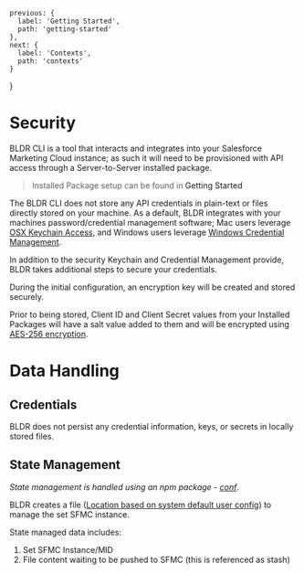 
    previous: {
      label: 'Getting Started',
      path: 'getting-started'
    },
    next: {
      label: 'Contexts',
      path: 'contexts'
    }
  }


# Security

BLDR CLI is a tool that interacts and integrates into your Salesforce Marketing Cloud instance; as such it will need to be provisioned with API access through a Server-to-Server installed package. 

> Installed Package setup can be found in <Link href="/documentation/v1/getting-started"><a>Getting Started</a></Link>

The BLDR CLI does not store any API credentials in plain-text or files directly stored on your machine. As a default, BLDR integrates with your machines password/credential management software; Mac users leverage [OSX Keychain Access](https://support.apple.com/guide/mac-help/use-keychains-to-store-passwords-mchlf375f392/mac), and Windows users leverage [Windows Credential Management](https://docs.microsoft.com/en-us/windows/win32/secauthn/credentials-management).


In addition to the security Keychain and Credential Management provide, BLDR takes additional steps to secure your credentials.

During the initial configuration, an encryption key will be created and stored securely. 

Prior to being stored, Client ID and Client Secret values from your Installed Packages will have a salt value added to them and will be encrypted using [AES-256 encryption](https://en.wikipedia.org/wiki/Advanced_Encryption_Standard).


# Data Handling

## Credentials
BLDR does not persist any credential information, keys, or secrets in locally stored files.

## State Management
_State management is handled using an npm package - [conf](https://www.npmjs.com/package/conf)_.

BLDR creates a file ([Location based on system default user config](https://github.com/sindresorhus/env-paths#pathsconfig)) to manage the set SFMC instance. 

State managed data includes:
1. Set SFMC Instance/MID
2. File content waiting to be pushed to SFMC (this is referenced as <Link href="/documentation/v1/stash"><a>stash</a></Link>)


